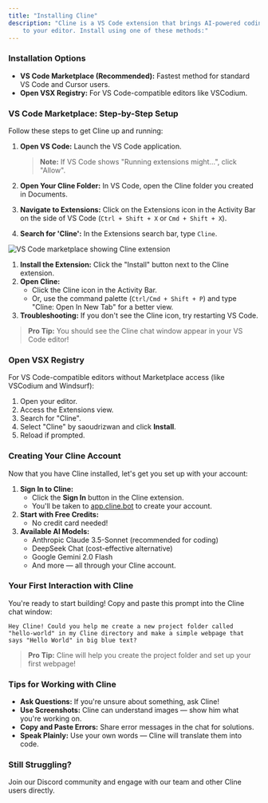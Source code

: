 ```yaml
---
title: "Installing Cline"
description: "Cline is a VS Code extension that brings AI-powered coding assistance directly
    to your editor. Install using one of these methods:"
---
```


### Installation Options

-   **VS Code Marketplace (Recommended):** Fastest method for standard VS Code and Cursor users.
-   **Open VSX Registry:** For VS Code-compatible editors like VSCodium.

### VS Code Marketplace: Step-by-Step Setup

Follow these steps to get Cline up and running:

1.  **Open VS Code:** Launch the VS Code application.

    > **Note:** If VS Code shows "Running extensions might...", click "Allow".

2.  **Open Your Cline Folder:** In VS Code, open the Cline folder you created in Documents.
3.  **Navigate to Extensions:** Click on the Extensions icon in the Activity Bar on the side of VS Code (`Ctrl + Shift + X` or `Cmd + Shift + X`).
4.  **Search for 'Cline':** In the Extensions search bar, type `Cline`.

<Frame caption="VS Code marketplace with Cline extension ready to install">
	<img
		src="https://storage.googleapis.com/cline_public_images/docs/assets/image%20(20).png"
		alt="VS Code marketplace showing Cline extension"
	/>
</Frame>

1. **Install the Extension:** Click the "Install" button next to the Cline extension.
2. **Open Cline:**
    - Click the Cline icon in the Activity Bar.
    - Or, use the command palette (`Ctrl/Cmd + Shift + P`) and type "Cline: Open In New Tab" for a better view.
3. **Troubleshooting:** If you don't see the Cline icon, try restarting VS Code.

> **Pro Tip:** You should see the Cline chat window appear in your VS Code editor!

### Open VSX Registry

For VS Code-compatible editors without Marketplace access (like VSCodium and Windsurf):

1. Open your editor.
2. Access the Extensions view.
3. Search for "Cline".
4. Select "Cline" by saoudrizwan and click **Install**.
5. Reload if prompted.

### Creating Your Cline Account

Now that you have Cline installed, let's get you set up with your account:

1. **Sign In to Cline:**
    - Click the **Sign In** button in the Cline extension.
    - You'll be taken to [app.cline.bot](https://app.cline.bot) to create your account.
2. **Start with Free Credits:**
    - No credit card needed!
3. **Available AI Models:**
    - Anthropic Claude 3.5-Sonnet (recommended for coding)
    - DeepSeek Chat (cost-effective alternative)
    - Google Gemini 2.0 Flash
    - And more — all through your Cline account.

### Your First Interaction with Cline

You're ready to start building! Copy and paste this prompt into the Cline chat window:

```
Hey Cline! Could you help me create a new project folder called "hello-world" in my Cline directory and make a simple webpage that says "Hello World" in big blue text?
```

> **Pro Tip:** Cline will help you create the project folder and set up your first webpage!

### Tips for Working with Cline

-   **Ask Questions:** If you're unsure about something, ask Cline!
-   **Use Screenshots:** Cline can understand images — show him what you're working on.
-   **Copy and Paste Errors:** Share error messages in the chat for solutions.
-   **Speak Plainly:** Use your own words — Cline will translate them into code.

### Still Struggling?

Join our Discord community and engage with our team and other Cline users directly.
